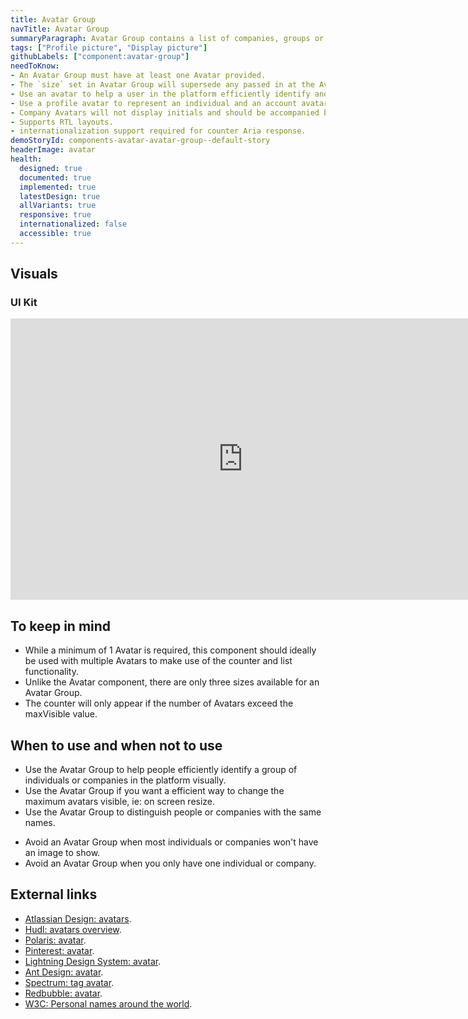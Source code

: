 ```yaml
---
title: Avatar Group
navTitle: Avatar Group
summaryParagraph: Avatar Group contains a list of companies, groups or users visually through profile images or initials
tags: ["Profile picture", "Display picture"]
githubLabels: ["component:avatar-group"]
needToKnow:
- An Avatar Group must have at least one Avatar provided.
- The `size` set in Avatar Group will supersede any passed in at the Avatar component level.
- Use an avatar to help a user in the platform efficiently identify another person or an organization.
- Use a profile avatar to represent an individual and an account avatar for an organization.
- Company Avatars will not display initials and should be accompanied by an avatarSrc.
- Supports RTL layouts.
- internationalization support required for counter Aria response.
demoStoryId: components-avatar-avatar-group--default-story
headerImage: avatar
health:
  designed: true
  documented: true
  implemented: true
  latestDesign: true
  allVariants: true
  responsive: true
  internationalized: false
  accessible: true
---
```



## Visuals

### UI Kit

<iframe style="border: none;" width="744" height="450" src="https://www.figma.com/embed?embed_host=share&url=https%3A%2F%2Fwww.figma.com%2Ffile%2FeZKEE5kXbEMY3lx84oz8iN%2F%25E2%259D%25A4%25EF%25B8%258F-UI-Kit-Heart%3Fnode-id%3D1929%253A14305" allowfullscreen></iframe>

## To keep in mind

- While a minimum of 1 Avatar is required, this component should ideally be used with multiple Avatars to make use of the counter and list functionality.
- Unlike the Avatar component, there are only three sizes available for an Avatar Group.
- The counter will only appear if the number of Avatars exceed the maxVisible value.

## When to use and when not to use

<WhenToUseAndWhenNotToUse>
<WhenToUse>

- Use the Avatar Group to help people efficiently identify a group of individuals or companies in the platform visually.
- Use the Avatar Group if you want a efficient way to change the maximum avatars visible, ie: on screen resize.
- Use the Avatar Group to distinguish people or companies with the same names.

</WhenToUse>
<WhenNotToUse>

- Avoid an Avatar Group when most individuals or companies won't have an image to show.
- Avoid an Avatar Group when you only have one individual or company.

</WhenNotToUse>
</WhenToUseAndWhenNotToUse>

## External links

- [Atlassian Design: avatars](https://www.atlassian.design/guidelines/product/components/avatars).
- [Hudl: avatars overview](http://uniform.hudl.com/components/avatars/design/).
- [Polaris: avatar](https://polaris.shopify.com/components/images-and-icons/avatar#navigation).
- [Pinterest: avatar](https://pinterest.github.io/gestalt/#/Avatar).
- [Lightning Design System: avatar](https://www.lightningdesignsystem.com/components/avatar/#site-main-content).
- [Ant Design: avatar](https://ant.design/components/avatar/#header).
- [Spectrum: tag avatar](https://spectrum.adobe.com/page/tag/#Avatar).
- [Redbubble: avatar](http://redbubble.design/components/Avatar/examples).
- [W3C: Personal names around the world](https://www.w3.org/International/questions/qa-personal-names).
